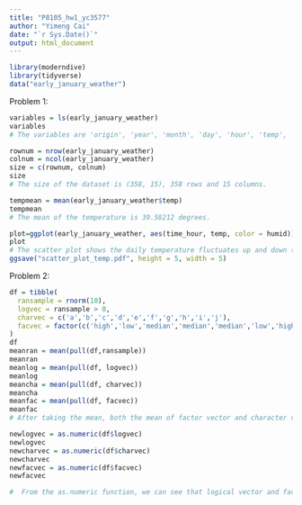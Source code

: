 ```yaml
---
title: "P8105_hw1_yc3577"
author: "Yimeng Cai"
date: "`r Sys.Date()`"
output: html_document
---
```


```r
library(moderndive)
library(tidyverse)
data("early_january_weather")
```

Problem 1:
```r
variables = ls(early_january_weather)
variables
# The variables are 'origin', 'year', 'month', 'day', 'hour', 'temp', 'dewp', 'humid', 'wind_dir', 'wind_speed', 'wind_gust', 'precip', 'pressure', 'visib', and 'time_hour'.

rownum = nrow(early_january_weather)
colnum = ncol(early_january_weather)
size = c(rownum, colnum)
size
# The size of the dataset is (358, 15), 358 rows and 15 columns.

tempmean = mean(early_january_weather$temp)
tempmean
# The mean of the temperature is 39.58212 degrees.

plot=ggplot(early_january_weather, aes(time_hour, temp, color = humid))+geom_point()
plot
# The scatter plot shows the daily temperature fluctuates up and down through the time period from 2023-01-01 to 2023-01-15. The day time temp has a high value at noon and low value at night. The pattern is fluctuating while it is a relatively positive association between temperature and time in these 15 days. The later the date, the higher the temperature is. The color of dot shows a humidity weather around 01-12 to 01-14, and other times are relatively dry.
ggsave("scatter_plot_temp.pdf", height = 5, width = 5)
```

Problem 2:
```r
df = tibble(
  ransample = rnorm(10),
  logvec = ransample > 0,
  charvec = c('a','b','c','d','e','f','g','h','i','j'),
  facvec = factor(c('high','low','median','median','median','low','high','high','low','high'))
)
df
meanran = mean(pull(df,ransample))
meanran
meanlog = mean(pull(df, logvec))
meanlog
meancha = mean(pull(df, charvec))
meancha
meanfac = mean(pull(df, facvec))
meanfac
# After taking the mean, both the mean of factor vector and character vector don't work, since they are not numerical, and random sample mean is 0.0173047, and logical vector mean is 0.4.
```


```r
newlogvec = as.numeric(df$logvec)
newlogvec
newcharvec = as.numeric(df$charvec)
newcharvec
newfacvec = as.numeric(df$facvec)
newfacvec

#  From the as.numeric function, we can see that logical vector and factor vector can be transformed into numerical vectors, while the character vectors cannot. Since the logical vectors have only two values true and false and the R will assume true is 1 and false is 0. So it can convert the logical vectors to 1 or 0 numbers. The factor variables can be transformed into data based on the numbers of the levels of the factor. For instance, the first element is high in factor vectors, and it is assigned 1 as default, and the second element assigned 2 as default, and the repeated element same as the 1st one will be also assigned as 1. However, the character vectors does not have similarities or orders, so the R cannot assign a number to quantify it. That is why character vector does not have the mean, as it cannot be transformed into numerical vectors. 

```

